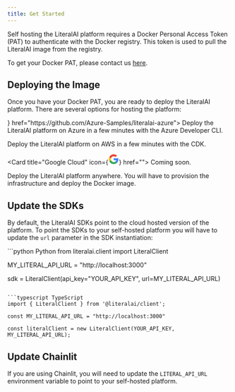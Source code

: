 ```yaml
---
title: Get Started
---
```


Self hosting the LiteralAI platform requires a Docker Personal Access Token (PAT) to authenticate with the Docker registry.
This token is used to pull the LiteralAI image from the registry.

<Note>To get your Docker PAT, please contact us [here](https://forms.gle/uyKyZmmpVET95Wbx8).</Note>

## Deploying the Image

Once you have your Docker PAT, you are ready to deploy the LiteralAI platform. There are several options for hosting the platform:

<CardGroup cols={2}>
<Card
  title="Azure"
  icon={<svg viewBox='0 0 512 512' xmlns='http://www.w3.org/2000/svg' fillRule='evenodd' clipRule='evenodd' strokeLinejoin='round' strokeMiterlimit='2'><g fillRule='nonzero'><path d='M52.091 10.225h40.684L50.541 135.361a6.5 6.5 0 01-6.146 4.412H12.732c-3.553 0-6.477-2.923-6.477-6.476 0-.704.115-1.403.34-2.07L45.944 14.638a6.501 6.501 0 016.147-4.415v.002z' fill='url(#prefix___Linear1)' transform='translate(2.076 1.626) scale(3.37462)'/><path d='M377.371 319.374H159.644c-5.527 0-10.076 4.549-10.076 10.077 0 2.794 1.164 5.466 3.206 7.37l139.901 130.577a21.986 21.986 0 0015.004 5.91H430.96l-53.589-153.934z' fill='#0078d4'/><path d='M52.091 10.225a6.447 6.447 0 00-6.161 4.498L6.644 131.12a6.457 6.457 0 00-.38 2.185c0 3.548 2.92 6.468 6.469 6.468H45.23a6.95 6.95 0 005.328-4.531l7.834-23.089 27.985 26.102a6.622 6.622 0 004.165 1.518h36.395l-15.962-45.615-46.533.011 28.48-83.944H52.091z' fill='url(#prefix___Linear2)' transform='translate(2.076 1.626) scale(3.37462)'/><path d='M104.055 14.631a6.492 6.492 0 00-6.138-4.406H52.575a6.493 6.493 0 016.138 4.406l39.35 116.594c.225.668.34 1.367.34 2.072 0 3.554-2.924 6.478-6.478 6.478h45.344c3.553-.001 6.476-2.925 6.476-6.478 0-.705-.115-1.404-.34-2.072l-39.35-116.594z' fill='url(#prefix___Linear3)' transform='translate(2.076 1.626) scale(3.37462)'/></g><defs><linearGradient id='prefix___Linear1' x1='0' y1='0' x2='1' y2='0' gradientUnits='userSpaceOnUse' gradientTransform='rotate(108.701 26.35 33.911) scale(131.7791)'><stop offset='0' stopColor='#114a8b'/><stop offset='1' stopColor='#0669bc'/></linearGradient><linearGradient id='prefix___Linear2' x1='0' y1='0' x2='1' y2='0' gradientUnits='userSpaceOnUse' gradientTransform='rotate(161.318 33.644 45.587) scale(10.31703)'><stop offset='0' stopOpacity='.3'/><stop offset='.07' stopOpacity='.2'/><stop offset='.32' stopOpacity='.1'/><stop offset='.62' stopOpacity='.05'/><stop offset='1' stopOpacity='0'/></linearGradient><linearGradient id='prefix___Linear3' x1='0' y1='0' x2='1' y2='0' gradientUnits='userSpaceOnUse' gradientTransform='rotate(69.426 25.69 62.036) scale(131.9816)'><stop offset='0' stopColor='#3ccbf4'/><stop offset='1' stopColor='#2892df'/></linearGradient></defs></svg>}
  href="https://github.com/Azure-Samples/literalai-azure">
    Deploy the LiteralAI platform on Azure in a few minutes with the Azure Developer CLI.
</Card>

<Card
  title="AWS"
  icon="aws"
  color="black"
  href="https://github.com/Chainlit/literal-on-aws">
    Deploy the LiteralAI platform on AWS in a few minutes with the CDK.
</Card>

<Card
  title="Google Cloud"
  icon={<svg xmlns="http://www.w3.org/2000/svg" height="24" viewBox="0 0 24 24" width="24"><path d="M22.56 12.25c0-.78-.07-1.53-.2-2.25H12v4.26h5.92c-.26 1.37-1.04 2.53-2.21 3.31v2.77h3.57c2.08-1.92 3.28-4.74 3.28-8.09z" fill="#4285F4"/><path d="M12 23c2.97 0 5.46-.98 7.28-2.66l-3.57-2.77c-.98.66-2.23 1.06-3.71 1.06-2.86 0-5.29-1.93-6.16-4.53H2.18v2.84C3.99 20.53 7.7 23 12 23z" fill="#34A853"/><path d="M5.84 14.09c-.22-.66-.35-1.36-.35-2.09s.13-1.43.35-2.09V7.07H2.18C1.43 8.55 1 10.22 1 12s.43 3.45 1.18 4.93l2.85-2.22.81-.62z" fill="#FBBC05"/><path d="M12 5.38c1.62 0 3.06.56 4.21 1.64l3.15-3.15C17.45 2.09 14.97 1 12 1 7.7 1 3.99 3.47 2.18 7.07l3.66 2.84c.87-2.6 3.3-4.53 6.16-4.53z" fill="#EA4335"/><path d="M1 1h22v22H1z" fill="none"/></svg>}
  href="">
    Coming soon.
</Card>

  <Card
  title="Manual Deployment"
  icon="docker"
  color="#0285c7"
  href="/self-hosting/deployment">
  Deploy the LiteralAI platform anywhere. You will have to provision the infrastructure and deploy the Docker image.
</Card>
</CardGroup>

## Update the SDKs

By default, the LiteralAI SDKs point to the cloud hosted version of the platform. To point the SDKs to your self-hosted platform you will have to update the `url` parameter in the SDK instantiation:

<CodeGroup>
```python Python
from literalai.client import LiteralClient

MY_LITERAL_API_URL = "http://localhost:3000"

sdk = LiteralClient(api_key="YOUR_API_KEY", url=MY_LITERAL_API_URL)
```

```typescript TypeScript
import { LiteralClient } from '@literalai/client';

const MY_LITERAL_API_URL = "http://localhost:3000"

const literalClient = new LiteralClient(YOUR_API_KEY, MY_LITERAL_API_URL);
```
</CodeGroup>

## Update Chainlit

If you are using Chainlit, you will need to update the `LITERAL_API_URL` environment variable to point to your self-hosted platform.
